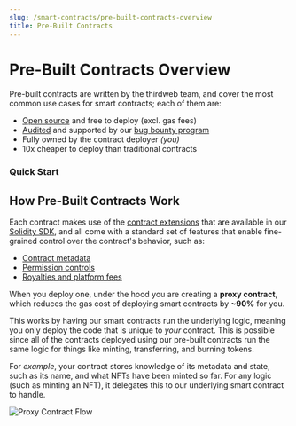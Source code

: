 ```yaml
---
slug: /smart-contracts/pre-built-contracts-overview
title: Pre-Built Contracts
---
```



# Pre-Built Contracts Overview

Pre-built contracts are written by the thirdweb team, and cover the most common use cases for smart contracts; each of them are:

- [Open source](https://github.com/thirdweb-dev/contracts) and free to deploy (excl. gas fees)
- [Audited](https://gateway.thirdweb.dev/ipfs/QmWfueeKQrggrVQNjWkF4sYJECp56vNnuAXCPVecFFKz2j) and supported by our [bug bounty program](https://thirdweb.notion.site/thirdweb-Bug-Bounty-Program-f78d1db776ab4f0e974c9da176fcf706)
- Fully owned by the contract deployer _(you)_
- 10x cheaper to deploy than traditional contracts

### Quick Start

<div className="row" style={{marginBottom:24}}>

<div className="col col--4" style={{ marginTop: 8 }}>
  <QuickstartCard
    name="Releasing an NFT Drop"
    link="/getting-started/deploying-contracts"
    image="/assets/icons/drop.png"
  />
</div>

<div className="col col--4" style={{ marginTop: 8 }}>
  <QuickstartCard
    name="Creating your own Token"
    link="/guides/create-your-currency-with-typescript-sdk"
    image="/assets/icons/token.png"
  />
</div>

<div className="col col--4" style={{ marginTop: 8 }}>
  <QuickstartCard
    name="Building an NFT Marketplace"
    link="/guides/nft-marketplace-with-typescript-next"
    image="/assets/icons/marketplace.png"
  />
</div>

</div>

## How Pre-Built Contracts Work

Each contract makes use of the [contract extensions](/thirdweb-deploy/contract-extensions) that are available in our [Solidity SDK](/thirdweb-deploy/contract-extensions),
and all come with a standard set of features that enable fine-grained control over the contract's behavior, such as:

- [Contract metadata](/advanced-features/contract-settings#contract-metadata)
- [Permission controls](/advanced-features/permission-controls)
- [Royalties and platform fees](/advanced-features/contract-settings#royalty-fees)

When you deploy one, under the hood you are creating a **proxy contract**, which reduces the gas cost of deploying smart contracts by **~90%** for you.

This works by having our smart contracts run the underlying logic, meaning you only deploy the code that is unique to _your_ contract.
This is possible since all of the contracts deployed using our pre-built contracts run the same logic for things
like minting, transferring, and burning tokens.

For _example_, your contract stores knowledge of its metadata and state, such as its name, and what NFTs have been minted so far.
For any logic (such as minting an NFT), it delegates this to our underlying smart contract to handle.

![Proxy Contract Flow](../assets/delegating-calls.png)
